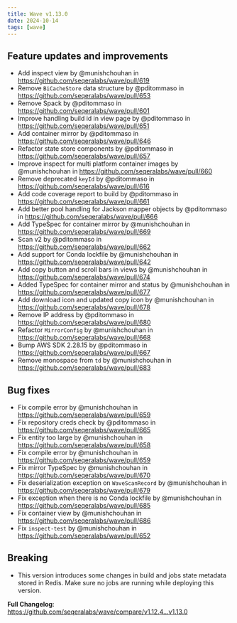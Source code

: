 ```yaml
---
title: Wave v1.13.0
date: 2024-10-14
tags: [wave]
---
```


## Feature updates and improvements

- Add inspect view by @munishchouhan in https://github.com/seqeralabs/wave/pull/619
- Remove `BiCacheStore` data structure by @pditommaso in https://github.com/seqeralabs/wave/pull/653
- Remove Spack by @pditommaso in https://github.com/seqeralabs/wave/pull/601
- Improve handling build id in view page by @pditommaso in https://github.com/seqeralabs/wave/pull/651
- Add container mirror by @pditommaso in https://github.com/seqeralabs/wave/pull/646
- Refactor state store components  by @pditommaso in https://github.com/seqeralabs/wave/pull/657
- Improve inspect for multi platform container images by @munishchouhan in https://github.com/seqeralabs/wave/pull/660
- Remove deprecated `keyId` by @pditommaso in https://github.com/seqeralabs/wave/pull/616
- Add code coverage report to build by @pditommaso in https://github.com/seqeralabs/wave/pull/661
- Add better pool handling for Jackson mapper objects by @pditommaso in https://github.com/seqeralabs/wave/pull/666
- Add TypeSpec for container mirror  by @munishchouhan in https://github.com/seqeralabs/wave/pull/669
- Scan v2 by @pditommaso in https://github.com/seqeralabs/wave/pull/662
- Add support for Conda lockfile by @munishchouhan in https://github.com/seqeralabs/wave/pull/642
- Add copy button and scroll bars in views by @munishchouhan in https://github.com/seqeralabs/wave/pull/674
- Added TypeSpec for container mirror and status by @munishchouhan in https://github.com/seqeralabs/wave/pull/677
- Add download icon and updated copy icon by @munishchouhan in https://github.com/seqeralabs/wave/pull/678
- Remove IP address by @pditommaso in https://github.com/seqeralabs/wave/pull/680
- Refactor `MirrorConfig` by @munishchouhan in https://github.com/seqeralabs/wave/pull/668
- Bump AWS SDK 2.28.15 by @pditommaso in https://github.com/seqeralabs/wave/pull/667
- Remove monospace from `td` by @munishchouhan in https://github.com/seqeralabs/wave/pull/683

## Bug fixes

- Fix compile error by @munishchouhan in https://github.com/seqeralabs/wave/pull/659
- Fix repository creds check by @pditommaso in https://github.com/seqeralabs/wave/pull/665
- Fix entity too large by @munishchouhan in https://github.com/seqeralabs/wave/pull/658
- Fix compile error by @munishchouhan in https://github.com/seqeralabs/wave/pull/659
- Fix mirror TypeSpec by @munishchouhan in https://github.com/seqeralabs/wave/pull/670
- Fix deserialization exception on `WaveScanRecord` by @munishchouhan in https://github.com/seqeralabs/wave/pull/679
- Fix exception when there is no Conda lockfile by @munishchouhan in https://github.com/seqeralabs/wave/pull/685
- Fix container view by @munishchouhan in https://github.com/seqeralabs/wave/pull/686
- Fix `inspect-test` by @munishchouhan in https://github.com/seqeralabs/wave/pull/652

## Breaking 

- This version introduces some changes in build and jobs state metadata stored in Redis. Make sure no jobs are running while deploying this version.

**Full Changelog**: https://github.com/seqeralabs/wave/compare/v1.12.4...v1.13.0
